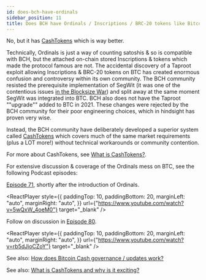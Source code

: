 ```yaml
---
id: does-bch-have-ordinals
sidebar_position: 11
title: Does BCH have Ordinals / Inscriptions / BRC-20 tokens like Bitcoin BTC?
---
```



No, but it has [CashTokens](/faqs/Tech/what-is-cashtokens) which is way better.

Technically, Ordinals is just a way of counting satoshis & so is compatible with BCH, but the attached on-chain stored Inscriptions & tokens which made the protocol famous are not. The accidental discovery of a Taproot exploit allowing Inscriptions & BRC-20 tokens on BTC has created enormous confusion and controversy within its own community. The BCH community resisted the prerequisite implementation of SegWit (it was one of the contentious issues [in the Blocksize War](/start#episode-8-of-10-bitcoin-cash)) and split away at the same moment SegWit was integrated into BTC. BCH also does not have the Taproot ""upgrade"" added to BTC in 2021. These changes were rejected by the BCH community for their poor engineering choices, which in hindsight has proven very wise.

Instead, the BCH community have deliberately developed a superior system called [CashTokens](/faqs/Tech/what-is-cashtokens) which covers much of the same market requirements (plus a LOT more!) without technical workarounds or community contention.

For more about CashTokens, see [What is CashTokens?](/faqs/Tech/what-is-cashtokens).

For extensive discussion & coverage of the Ordinals mess on BTC, see the following Podcast episodes:

[Episode 71](/episodes/71), shortly after the introduction of Ordinals.

<ReactPlayer
  style={{
    paddingTop: 10,
    paddingBottom: 20,
    marginLeft: "auto",
    marginRight: "auto",
  }}
  url={"https://www.youtube.com/watch?v=5wQxW_4oeM0"}
  target="_blank"
/>

Follow on discussion in [Episode 80](/episodes/80).

<ReactPlayer
  style={{
    paddingTop: 10,
    paddingBottom: 20,
    marginLeft: "auto",
    marginRight: "auto",
  }}
  url={"https://www.youtube.com/watch?v=rb5dJioCZoY"}
  target="_blank"
/>

See also: [How does Bitcoin Cash governance / updates work?](/faqs/Decentralisation/how-does-BCH-governance-work)

See also: [What is CashTokens and why is it exciting?](/faqs/Tech/what-is-cashtokens)
